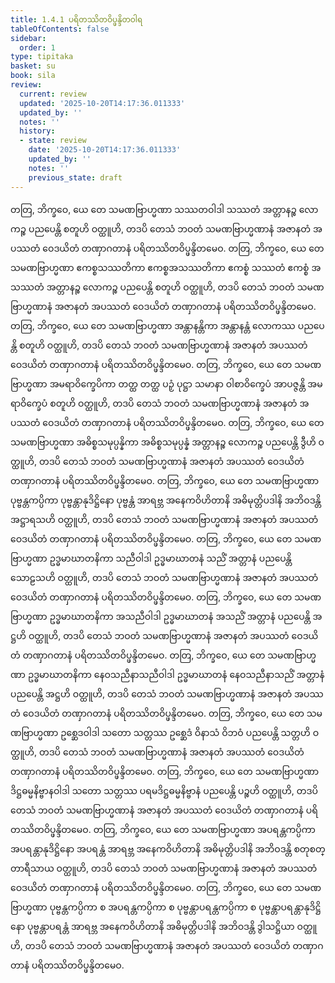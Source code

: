 ```yaml
---
title: 1.4.1 ပရိတဿိတဝိပ္ဖန္ဒိတဝါရ
tableOfContents: false
sidebar:
  order: 1
type: tipitaka
basket: su
book: sila
review:
  current: review
  updated: '2025-10-20T14:17:36.011333'
  updated_by: ''
  notes: ''
  history:
  - state: review
    date: '2025-10-20T14:17:36.011333'
    updated_by: ''
    notes: ''
    previous_state: draft
---
```



<DynamicBreadcrumb />


<ReviewStatus review={frontmatter.review} showDetails={true} />

<HypothesisAnnotation frontmatter={frontmatter} />

<Division number="105" book="sila" e="ch" v="6" p="36">

<Paragraph number="178" book="sila">
တတြ, ဘိက္ခဝေ, ယေ တေ သမဏဗြာဟ္မဏာ သဿတဝါဒါ သဿတံ အတ္တာနဉ္စ လောကဉ္စ ပညပေန္တိ စတူဟိ ဝတ္ထူဟိ, တဒပိ တေသံ ဘဝတံ သမဏဗြာဟ္မဏာနံ အဇာနတံ အပဿတံ ဝေဒယိတံ တဏှာဂတာနံ ပရိတဿိတဝိပ္ဖန္ဒိတမေဝ.
</Paragraph>

</Division>
<Division number="106" book="sila" e="ch" v="6" p="36">

<Paragraph number="179" book="sila">
တတြ, ဘိက္ခဝေ, ယေ တေ သမဏဗြာဟ္မဏာ ဧကစ္စသဿတိကာ ဧကစ္စအသဿတိကာ ဧကစ္စံ သဿတံ ဧကစ္စံ အသဿတံ အတ္တာနဉ္စ လောကဉ္စ ပညပေန္တိ စတူဟိ ဝတ္ထူဟိ, တဒပိ တေသံ ဘဝတံ သမဏဗြာဟ္မဏာနံ အဇာနတံ အပဿတံ ဝေဒယိတံ တဏှာဂတာနံ ပရိတဿိတဝိပ္ဖန္ဒိတမေဝ.
</Paragraph>

</Division>
<Division number="107" book="sila" e="ch" v="6" p="36">

<Paragraph number="180" book="sila">
တတြ, ဘိက္ခဝေ, ယေ တေ သမဏဗြာဟ္မဏာ အန္တာနန္တိကာ အန္တာနန္တံ လောကဿ ပညပေန္တိ စတူဟိ ဝတ္ထူဟိ, တဒပိ တေသံ ဘဝတံ သမဏဗြာဟ္မဏာနံ အဇာနတံ အပဿတံ ဝေဒယိတံ တဏှာဂတာနံ ပရိတဿိတဝိပ္ဖန္ဒိတမေဝ.
</Paragraph>

</Division>
<Division number="108" book="sila" e="ch" v="6" p="36">

<Paragraph number="181" book="sila">
တတြ, ဘိက္ခဝေ, ယေ တေ သမဏဗြာဟ္မဏာ အမရာဝိက္ခေပိကာ တတ္ထ တတ္ထ ပဉှံ ပုဋ္ဌာ သမာနာ ဝါစာဝိက္ခေပံ အာပဇ္ဇန္တိ အမရာဝိက္ခေပံ စတူဟိ ဝတ္ထူဟိ, တဒပိ တေသံ ဘဝတံ သမဏဗြာဟ္မဏာနံ အဇာနတံ အပဿတံ ဝေဒယိတံ တဏှာဂတာနံ ပရိတဿိတဝိပ္ဖန္ဒိတမေဝ.
</Paragraph>

</Division>
<Division number="109" book="sila" e="ch" v="6" p="36">

<Paragraph number="182" book="sila">
တတြ, ဘိက္ခဝေ, ယေ တေ သမဏဗြာဟ္မဏာ အဓိစ္စသမုပ္ပန္နိကာ အဓိစ္စသမုပ္ပန္နံ အတ္တာနဉ္စ လောကဉ္စ ပညပေန္တိ ဒွီဟိ ဝတ္ထူဟိ, တဒပိ တေသံ ဘဝတံ သမဏဗြာဟ္မဏာနံ အဇာနတံ အပဿတံ ဝေဒယိတံ တဏှာဂတာနံ ပရိတဿိတဝိပ္ဖန္ဒိတမေဝ.
</Paragraph>

</Division>
<Division number="110" book="sila" e="ch" v="6" p="36">

<Paragraph number="183" book="sila">
တတြ, ဘိက္ခဝေ, ယေ တေ သမဏဗြာဟ္မဏာ ပုဗ္ဗန္တကပ္ပိကာ ပုဗ္ဗန္တာနုဒိဋ္ဌိနော ပုဗ္ဗန္တံ အာရဗ္ဘ အနေကဝိဟိတာနိ အဓိမုတ္တိပဒါနိ အဘိဝဒန္တိ အဋ္ဌာရသဟိ ဝတ္ထူဟိ, တဒပိ တေသံ ဘဝတံ သမဏဗြာဟ္မဏာနံ အဇာနတံ အပဿတံ ဝေဒယိတံ တဏှာဂတာနံ ပရိတဿိတဝိပ္ဖန္ဒိတမေဝ.
</Paragraph>

</Division>
<Division number="111" book="sila" e="ch" v="6" p="37">

<Paragraph number="184" book="sila">
တတြ, ဘိက္ခဝေ, ယေ တေ သမဏဗြာဟ္မဏာ ဥဒ္ဓမာဃာတနိကာ သညီဝါဒါ ဥဒ္ဓမာဃာတနံ သညိံ အတ္တာနံ ပညပေန္တိ သောဠသဟိ ဝတ္ထူဟိ, တဒပိ တေသံ ဘဝတံ သမဏဗြာဟ္မဏာနံ အဇာနတံ အပဿတံ ဝေဒယိတံ တဏှာဂတာနံ ပရိတဿိတဝိပ္ဖန္ဒိတမေဝ.
</Paragraph>

</Division>
<Division number="112" book="sila" e="ch" v="6" p="37">

<Paragraph number="185" book="sila">
တတြ, ဘိက္ခဝေ, ယေ တေ သမဏဗြာဟ္မဏာ ဥဒ္ဓမာဃာတနိကာ အသညီဝါဒါ ဥဒ္ဓမာဃာတနံ အသညိံ အတ္တာနံ ပညပေန္တိ အဋ္ဌဟိ ဝတ္ထူဟိ, တဒပိ တေသံ ဘဝတံ သမဏဗြာဟ္မဏာနံ အဇာနတံ အပဿတံ ဝေဒယိတံ တဏှာဂတာနံ ပရိတဿိတဝိပ္ဖန္ဒိတမေဝ.
</Paragraph>

</Division>
<Division number="113" book="sila" e="ch" v="6" p="37">

<Paragraph number="186" book="sila">
တတြ, ဘိက္ခဝေ, ယေ တေ သမဏဗြာဟ္မဏာ ဥဒ္ဓမာဃာတနိကာ နေဝသညီနာသညီဝါဒါ ဥဒ္ဓမာဃာတနံ နေဝသညီနာသညိံ အတ္တာနံ ပညပေန္တိ အဋ္ဌဟိ ဝတ္ထူဟိ, တဒပိ တေသံ ဘဝတံ သမဏဗြာဟ္မဏာနံ အဇာနတံ အပဿတံ ဝေဒယိတံ တဏှာဂတာနံ ပရိတဿိတဝိပ္ဖန္ဒိတမေဝ.
</Paragraph>

</Division>
<Division number="114" book="sila" e="ch" v="6" p="37">

<Paragraph number="187" book="sila">
တတြ, ဘိက္ခဝေ, ယေ တေ သမဏဗြာဟ္မဏာ ဥစ္ဆေဒဝါဒါ သတော သတ္တဿ ဥစ္ဆေဒံ ဝိနာသံ ဝိဘဝံ ပညပေန္တိ သတ္တဟိ ဝတ္ထူဟိ, တဒပိ တေသံ ဘဝတံ သမဏဗြာဟ္မဏာနံ အဇာနတံ အပဿတံ ဝေဒယိတံ တဏှာဂတာနံ ပရိတဿိတဝိပ္ဖန္ဒိတမေဝ.
</Paragraph>

</Division>
<Division number="115" book="sila" e="ch" v="6" p="37">

<Paragraph number="188" book="sila">
တတြ, ဘိက္ခဝေ, ယေ တေ သမဏဗြာဟ္မဏာ ဒိဋ္ဌဓမ္မနိဗ္ဗာနဝါဒါ သတော သတ္တဿ ပရမဒိဋ္ဌဓမ္မနိဗ္ဗာနံ ပညပေန္တိ ပဉ္စဟိ ဝတ္ထူဟိ, တဒပိ တေသံ ဘဝတံ သမဏဗြာဟ္မဏာနံ အဇာနတံ အပဿတံ ဝေဒယိတံ တဏှာဂတာနံ ပရိတဿိတဝိပ္ဖန္ဒိတမေဝ.
</Paragraph>

</Division>
<Division number="116" book="sila" e="ch" v="6" p="37">

<Paragraph number="189" book="sila">
တတြ, ဘိက္ခဝေ, ယေ တေ သမဏဗြာဟ္မဏာ အပရန္တကပ္ပိကာ အပရန္တာနုဒိဋ္ဌိနော အပရန္တံ အာရဗ္ဘ အနေကဝိဟိတာနိ အဓိမုတ္တိပဒါနိ အဘိဝဒန္တိ စတုစတ္တာရီသာယ ဝတ္ထူဟိ, တဒပိ တေသံ ဘဝတံ သမဏဗြာဟ္မဏာနံ အဇာနတံ အပဿတံ ဝေဒယိတံ တဏှာဂတာနံ ပရိတဿိတဝိပ္ဖန္ဒိတမေဝ.
</Paragraph>

</Division>
<Division number="117" book="sila" e="ch" v="6" p="38">

<Paragraph number="190" book="sila">
တတြ, ဘိက္ခဝေ, ယေ တေ သမဏဗြာဟ္မဏာ ပုဗ္ဗန္တကပ္ပိကာ စ အပရန္တကပ္ပိကာ စ ပုဗ္ဗန္တာပရန္တကပ္ပိကာ စ ပုဗ္ဗန္တာပရန္တာနုဒိဋ္ဌိနော ပုဗ္ဗန္တာပရန္တံ အာရဗ္ဘ အနေကဝိဟိတာနိ အဓိမုတ္တိပဒါနိ အဘိဝဒန္တိ ဒွါသဋ္ဌိယာ ဝတ္ထူဟိ, တဒပိ တေသံ ဘဝတံ သမဏဗြာဟ္မဏာနံ အဇာနတံ အပဿတံ ဝေဒယိတံ တဏှာဂတာနံ ပရိတဿိတဝိပ္ဖန္ဒိတမေဝ.
</Paragraph>
</Division>
